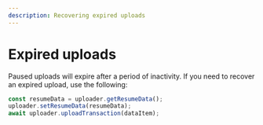 ```yaml
---
description: Recovering expired uploads
---
```


# Expired uploads

Paused uploads will expire after a period of inactivity. If you need to recover an expired upload, use the following:

```js
const resumeData = uploader.getResumeData(); 
uploader.setResumeData(resumeData); 
await uploader.uploadTransaction(dataItem); 
```
